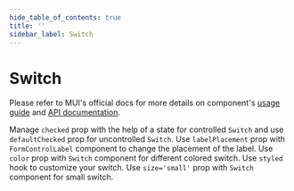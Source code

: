 ```yaml
---
hide_table_of_contents: true
title: ''
sidebar_label: Switch
---
```




<h1 className='!m-0'>Switch</h1>

<div className='template-bg-color' />

Please refer to MUI's official docs for more details on component's [usage guide](https://mui.com/material-ui/react-switch/) and [API documentation](https://mui.com/material-ui/react-switch/#api).

<Grid container spacing={6}>
  <Grid size={{xs:12}}>
    <CardSnippet
      title='Basic Switches'
      code={SourceCodeSwitchBasic}
    >
      <SwitchBasic />
    </CardSnippet>
  </Grid>
  <Grid size={{xs:12, md:6}}>
    <CardSnippet
      title='Controlled and Uncontrolled'
      code={SourceCodeSwitchControlledUncontrolled}
    >
      <Typography className='mbe-2'>
        Manage <code>checked</code> prop with the help of a state for controlled <code>Switch</code> and use <code>defaultChecked</code> prop for uncontrolled <code>Switch</code>.
      </Typography>
      <SwitchControlledUncontrolled />
    </CardSnippet>
  </Grid>
  <Grid size={{xs:12, md:6}}>
    <CardSnippet
      title='Label Placement'
      code={SourceCodeSwitchLabelPlacement}
    >
      <Typography className='mbe-2'>
        Use <code>labelPlacement</code> prop with <code>FormControlLabel</code> component to change the placement of the label.
      </Typography>
      <SwitchLabelPlacement />
    </CardSnippet>
  </Grid>
  <Grid size={{xs:12, md:6}}>
    <CardSnippet
      title='Colors'
      code={SourceCodeSwitchColors}
    >
      <Typography className='mbe-2'>
        Use <code>color</code> prop with <code>Switch</code> component for different colored switch.
      </Typography>
      <SwitchColors />
    </CardSnippet>
  </Grid>
  <Grid size={{xs:12, md:6}}>
    <CardSnippet
      title='Customized Switch'
      code={SourceCodeSwitchCustomized}
    >
      <Typography className='mbe-4'>
        Use <code>styled</code> hook to customize your switch.
      </Typography>
      <SwitchCustomized />
    </CardSnippet>
  </Grid>
  <Grid size={{xs:12, md:6}}>
    <CardSnippet
      title='Sizes'
      code={SourceCodeSwitchSizes}
    >
      <Typography className='mbe-2'>
        Use <code>size='small'</code> prop with <code>Switch</code> component for small switch.
      </Typography>
      <SwitchSizes />
    </CardSnippet>
  </Grid>
  <Grid size={{xs:12, md:6}}>
    <CardSnippet
      title='Standalone Switch'
      code={SourceCodeSwitchStandalone}
    >
      <SwitchStandalone />
    </CardSnippet>
  </Grid>
</Grid>